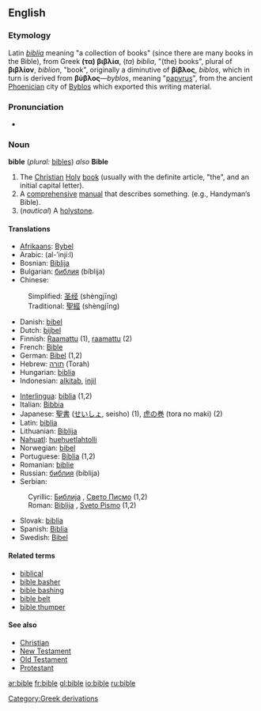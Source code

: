 {{wikipedia|Bible}}
==English==
===Etymology===
Latin ''[[biblia]]'' meaning "a collection of books" (since there are many books in the Bible), from Greek '''(τα) βιβλία''', (''ta'') ''biblia'', "(the) books", plural of '''βιβλίον''', ''biblion'', "book", originally a diminutive of '''βίβλος''', ''biblos'', which in turn is derived from '''βύβλος'''—''byblos'', meaning "[[papyrus]]", from the ancient [[Phoenicia]]n city of [[Byblos]] which exported this writing material.

===Pronunciation===
*{{IPA|/'baɪbəl/}}

===Noun===
'''bible''' (''plural:'' [[bibles]]) ''also'' '''Bible'''

#The [[Christian]] [[Holy]] [[book]] (usually with the definite article, "the", and an initial capital letter).
#A [[comprehensive]] [[manual]] that describes something. (e.g., Handyman’s Bible).
#(''nautical'') A [[holystone]].

====Translations====
{{top}}
*[[Afrikaans]]: [[Bybel]]
*Arabic: {{ARchar|[[الانجيل|الإنْجِيل]]}} (al-’injí:l)
*Bosnian: [[Biblija]] {{f}}
*Bulgarian: [[библия]] (bíblija) {{f}}
*Chinese:
:Simplified: [[圣经]] (shèngjīng)
:Traditional: [[聖經]] (shèngjīng)
*Danish: [[bibel]] {{c}}
*Dutch: [[bijbel]] {{m}}
*Finnish: [[Raamattu]] (1), [[raamattu]] (2)
*French: [[Bible]] {{f}}
*German: [[Bibel]] {{f}} (1,2)
*Hebrew: [[תורה]] (Torah) {{f}}
*Hungarian: [[biblia]]
*Indonesian: [[alkitab]], [[injil]]
{{mid}}
*[[Interlingua]]: [[biblia]] (1,2)
*Italian: [[Bibbia]] {{f}}
*Japanese: [[聖書]] ([[せいしょ]], seisho) (1), [[虎の巻]] (tora no maki) (2)
*Latin: [[biblia]]
*Lithuanian: [[Biblija]]
*[[Nahuatl]]: [[huehuetlahtolli]]
*Norwegian: [[bibel]] {{m}}
*Portuguese: [[Bíblia]] {{f}} (1,2)
*Romanian: [[biblie]] {{f}}
*Russian: [[библия]] (bíblija) {{f}}
*Serbian:
:Cyrillic: [[Библија]] {{f}}, [[Свето Писмо]] {{n}} (1,2)
:Roman: [[Biblija]] {{f}}, [[Sveto Pismo]] {{n}} (1,2)
*Slovak: [[biblia]] {{f}}
*Spanish: [[Biblia]] {{f}}
*Swedish: [[Bibel]]
{{bottom}}

====Related terms====
*[[biblical]]
*[[bible basher]]
*[[bible bashing]]
*[[bible belt]]
*[[bible thumper]]

====See also====
*[[Christian]]
*[[New Testament]]
*[[Old Testament]]
*[[Protestant]]

[[Category:Greek derivations]]

[[ar:bible]]
[[fr:bible]]
[[gl:bible]]
[[io:bible]]
[[ru:bible]]